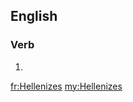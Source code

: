 ==English==

===Verb===
{{head|en}}

# {{en-third-person singular of|Hellenize}}

[[fr:Hellenizes]]
[[my:Hellenizes]]